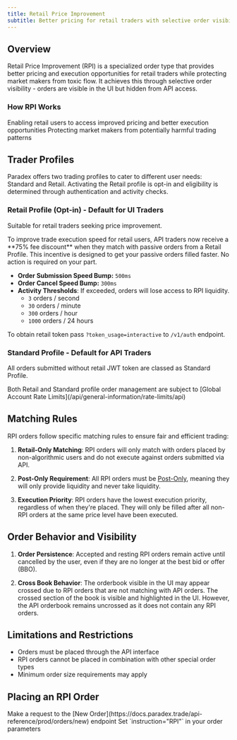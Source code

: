 ```yaml
---
title: Retail Price Improvement
subtitle: Better pricing for retail traders with selective order visibility
---
```


## Overview

Retail Price Improvement (RPI) is a specialized order type that provides better pricing and execution opportunities for retail traders while protecting market makers from toxic flow. It achieves this through selective order visibility - orders are visible in the UI but hidden from API access.

### How RPI Works

<CardGroup cols={2}>
  <Card title="Visible on UI" icon="eye">
    Enabling retail users to access improved pricing and better execution opportunities
  </Card>

  <Card title="Hidden from API" icon="eye-slash">
    Protecting market makers from potentially harmful trading patterns
  </Card>
</CardGroup>

## Trader Profiles

Paradex offers two trading profiles to cater to different user needs: Standard and Retail. 
Activating the Retail profile is opt-in and eligibility is determined through authentication and activity checks.

### Retail Profile (Opt-in) - Default for UI Traders

Suitable for retail traders seeking price improvement.

<Card title="Faster Fills for Retail Traders">
  To improve trade execution speed for retail users, API traders now receive a **75% fee discount** when they match with passive orders from a Retail Profile. This incentive is designed to get your passive orders filled faster. No action is required on your part.
</Card>

- **Order Submission Speed Bump:** `500ms`
- **Order Cancel Speed Bump:** `300ms`
- **Activity Thresholds**: If exceeded, orders will lose access to RPI liquidity.
    - `3` orders / second
    - `30` orders / minute
    - `300` orders / hour
    - `1000` orders / 24 hours

To obtain retail token pass `?token_usage=interactive` to `/v1/auth` endpoint.

### Standard Profile - Default for API Traders

All orders submitted without retail JWT token are classed as Standard Profile.

<Note>
  Both Retail and Standard profile order management are subject to [Global Account Rate Limits](/api/general-information/rate-limits/api)
</Note>


## Matching Rules

RPI orders follow specific matching rules to ensure fair and efficient trading:

1. **Retail-Only Matching**: RPI orders will only match with orders placed by non-algorithmic users and do not execute against orders submitted via API.

2. **Post-Only Requirement**: All RPI orders must be [Post-Only](/trading/placing-orders/order-instructions#post-only), meaning they will only provide liquidity and never take liquidity.

3. **Execution Priority**: RPI orders have the lowest execution priority, regardless of when they're placed. They will only be filled after all non-RPI orders at the same price level have been executed.

## Order Behavior and Visibility

1. **Order Persistence**: Accepted and resting RPI orders remain active until cancelled by the user, even if they are no longer at the best bid or offer (BBO).

2. **Cross Book Behavior**: The orderbook visible in the UI may appear crossed due to RPI orders that are not matching with API orders. The crossed section of the book is visible and highlighted in the UI. However, the API orderbook remains uncrossed as it does not contain any RPI orders.

## Limitations and Restrictions

- Orders must be placed through the API interface
- RPI orders cannot be placed in combination with other special order types
- Minimum order size requirements may apply

## Placing an RPI Order

<Steps>
  <Step title="Use the New Order endpoint">
    Make a request to the [New Order](https://docs.paradex.trade/api-reference/prod/orders/new) endpoint
  </Step>
  <Step title="Set RPI instruction">
    Set `instruction="RPI"` in your order parameters
  </Step>
</Steps>
